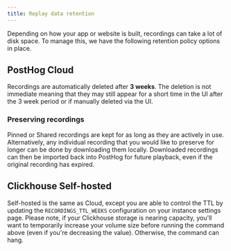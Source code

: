 ```yaml
---
title: Replay data retention
---
```


Depending on how your app or website is built, recordings can take a lot of disk space. To manage this, we have the following retention policy options in place.

## PostHog Cloud

Recordings are automatically deleted after **3 weeks**. The deletion is not immediate meaning that they may still appear for a short time in the UI after the 3 week period or if manually deleted via the UI. 


### Preserving recordings

Pinned or Shared recordings are kept for as long as they are actively in use. Alternatively, any individual recording that you would like to preserve for longer can be done by downloading them locally. Downloaded recordings can then be imported back into PostHog for future playback, even if the original recording has expired.


## Clickhouse Self-hosted 

Self-hosted is the same as Cloud, except you are able to control the TTL by updating the `RECORDINGS_TTL_WEEKS` configuration on your instance settings page. Please note, if your Clickhouse storage is nearing capacity, you'll want to temporarily increase your volume size before running the command above (even if you're decreasing the value). Otherwise, the command can hang.